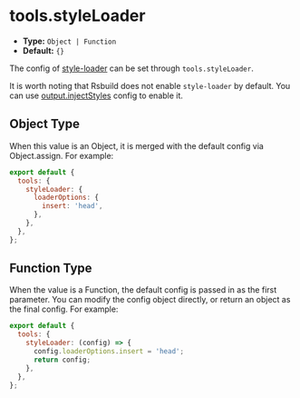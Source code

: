 # tools.styleLoader

- **Type:** `Object | Function`
- **Default:** `{}`

The config of [style-loader](https://github.com/webpack-contrib/style-loader) can be set through `tools.styleLoader`.

It is worth noting that Rsbuild does not enable `style-loader` by default. You can use [output.injectStyles](/config/output/inject-styles) config to enable it.

## Object Type

When this value is an Object, it is merged with the default config via Object.assign. For example:

```js
export default {
  tools: {
    styleLoader: {
      loaderOptions: {
        insert: 'head',
      },
    },
  },
};
```

## Function Type

When the value is a Function, the default config is passed in as the first parameter. You can modify the config object directly, or return an object as the final config. For example:

```js
export default {
  tools: {
    styleLoader: (config) => {
      config.loaderOptions.insert = 'head';
      return config;
    },
  },
};
```
